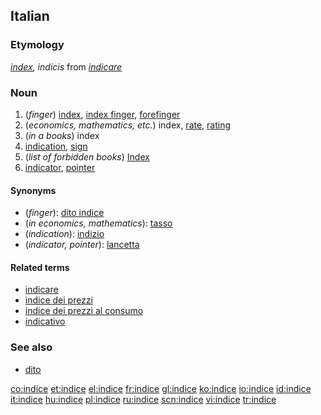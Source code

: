 {{see|índice}}
==Italian==
===Etymology===
{{L.|it}} ''[[index]], indicis'' from ''[[indicare]]''

===Noun===
{{it-noun|indic|m|e|i}} 

# (''finger'') [[index]], [[index finger]], [[forefinger]]
# (''economics, mathematics, etc.'') index, [[rate]], [[rating]]
# (''in a books'') index<!--a table of contents is not the same as an index-->
# [[indication]], [[sign]]
# (''list of forbidden books'') [[Index]]
# [[indicator]], [[pointer]]

====Synonyms====
*(''finger''): [[dito indice]]
*(''in economics, mathematics''): [[tasso]]
*(''indication''): [[indizio]]
*(''indicator, pointer''): [[lancetta]]

====Related terms====
*[[indicare]]
*[[indice dei prezzi]]
*[[indice dei prezzi al consumo]]
*[[indicativo]]

===See also===
*[[dito]]

[[co:indice]]
[[et:indice]]
[[el:indice]]
[[fr:indice]]
[[gl:indice]]
[[ko:indice]]
[[io:indice]]
[[id:indice]]
[[it:indice]]
[[hu:indice]]
[[pl:indice]]
[[ru:indice]]
[[scn:indice]]
[[vi:indice]]
[[tr:indice]]